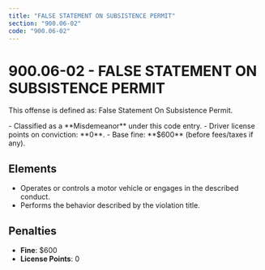 ```yaml
---
title: "FALSE STATEMENT ON SUBSISTENCE PERMIT"
section: "900.06-02"
code: "900.06-02"
---
```





# 900.06-02 - FALSE STATEMENT ON SUBSISTENCE PERMIT

This offense is defined as: False Statement On Subsistence Permit.

<Aside type="caution" title="Charge Type: Misdemeanor">
- Classified as a **Misdemeanor** under this code entry.
- Driver license points on conviction: **0**.
- Base fine: **$600** (before fees/taxes if any).
</Aside>

## Elements
- Operates or controls a motor vehicle or engages in the described conduct.
- Performs the behavior described by the violation title.

## Penalties
- **Fine**: $600
- **License Points**: 0
